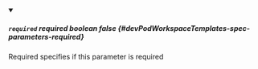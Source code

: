 
<details className="config-field" data-expandable="false" open>
<summary>

##### `required` <span className="config-field-required" data-required="false">required</span> <span className="config-field-type">boolean</span> <span className="config-field-default">false</span> <span className="config-field-enum"></span> {#devPodWorkspaceTemplates-spec-parameters-required}

Required specifies if this parameter is required

</summary>



</details>
